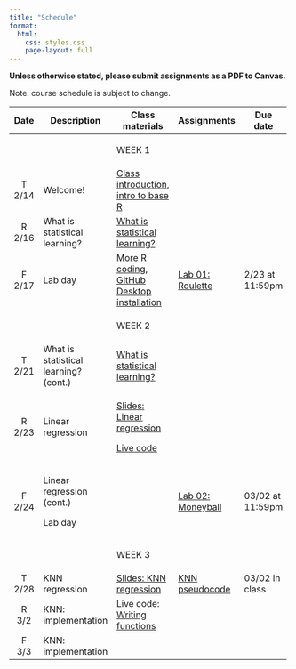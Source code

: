 ```yaml
---
title: "Schedule"
format:
  html:
    css: styles.css
    page-layout: full
---
```


**Unless otherwise stated, please submit assignments as a PDF to Canvas.**

Note: course schedule is subject to change.

::: important
+---------+---------------------------------------+-----------------------------------------------------------------------------------------------------------------------+--------------------------------------------------------+------------------+
| Date    | Description                           | Class materials                                                                                                       | Assignments                                            | Due date         |
+:=======:+=======================================+=======================================================================================================================+========================================================+==================+
|         |                                       | ::: important                                                                                                         |                                                        |                  |
|         |                                       | WEEK 1                                                                                                                |                                                        |                  |
|         |                                       | :::                                                                                                                   |                                                        |                  |
+---------+---------------------------------------+-----------------------------------------------------------------------------------------------------------------------+--------------------------------------------------------+------------------+
| T 2/14  | Welcome!                              | [Class introduction](slides/slides-00-welcome.qmd), [intro to base R](live-code/live-code-base-R.qmd)                 |                                                        |                  |
+---------+---------------------------------------+-----------------------------------------------------------------------------------------------------------------------+--------------------------------------------------------+------------------+
| R 2/16  | What is statistical learning?         | [What is statistical learning?](slides/slides-01-what-is.qmd)                                                         |                                                        |                  |
+---------+---------------------------------------+-----------------------------------------------------------------------------------------------------------------------+--------------------------------------------------------+------------------+
| F 2/17  | Lab day                               | [More R coding](live-code/live-code-conditions.qmd), [GitHub Desktop installation](slides/slides-00-installation.qmd) | [Lab 01: Roulette](labs/lab-01-roulette.qmd)           | 2/23 at 11:59pm  |
+---------+---------------------------------------+-----------------------------------------------------------------------------------------------------------------------+--------------------------------------------------------+------------------+
|         |                                       | ::: important                                                                                                         |                                                        |                  |
|         |                                       | WEEK 2                                                                                                                |                                                        |                  |
|         |                                       | :::                                                                                                                   |                                                        |                  |
+---------+---------------------------------------+-----------------------------------------------------------------------------------------------------------------------+--------------------------------------------------------+------------------+
| T 2/21  | What is statistical learning? (cont.) | [What is statistical learning?](slides/slides-01-what-is.qmd)                                                         |                                                        |                  |
+---------+---------------------------------------+-----------------------------------------------------------------------------------------------------------------------+--------------------------------------------------------+------------------+
| R 2/23  | Linear regression                     | [Slides: Linear regression](slides/slides-02-linear-regression.qmd)                                                   |                                                        |                  |
|         |                                       |                                                                                                                       |                                                        |                  |
|         |                                       | [Live code](live-code/live-code-lin-regression.qmd)                                                                   |                                                        |                  |
+---------+---------------------------------------+-----------------------------------------------------------------------------------------------------------------------+--------------------------------------------------------+------------------+
| F 2/24  | Linear regression (cont.)             |                                                                                                                       | [Lab 02: Moneyball](labs/lab-02-linear-regression.qmd) | 03/02 at 11:59pm |
|         |                                       |                                                                                                                       |                                                        |                  |
|         | Lab day                               |                                                                                                                       |                                                        |                  |
+---------+---------------------------------------+-----------------------------------------------------------------------------------------------------------------------+--------------------------------------------------------+------------------+
|         |                                       | <div>                                                                                                                 |                                                        |                  |
|         |                                       |                                                                                                                       |                                                        |                  |
|         |                                       | WEEK 3                                                                                                                |                                                        |                  |
|         |                                       |                                                                                                                       |                                                        |                  |
|         |                                       | </div>                                                                                                                |                                                        |                  |
+---------+---------------------------------------+-----------------------------------------------------------------------------------------------------------------------+--------------------------------------------------------+------------------+
| T 2/28  | KNN regression                        | [Slides: KNN regression](slides/slides-03-knn-regression.qmd)                                                         | [KNN pseudocode](files/knn_pseudocode.qmd)             | 03/02 in class   |
+---------+---------------------------------------+-----------------------------------------------------------------------------------------------------------------------+--------------------------------------------------------+------------------+
| R 3/2   | KNN: implementation                   | Live code: [Writing functions](live-code/live-code-functions.qmd)                                                     |                                                        |                  |
+---------+---------------------------------------+-----------------------------------------------------------------------------------------------------------------------+--------------------------------------------------------+------------------+
| F 3/3   | KNN: implementation                   |                                                                                                                       |                                                        |                  |
+---------+---------------------------------------+-----------------------------------------------------------------------------------------------------------------------+--------------------------------------------------------+------------------+
:::
